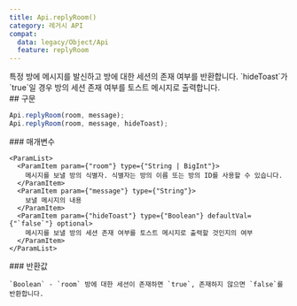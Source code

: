 ```yaml
---
title: Api.replyRoom()
category: 레거시 API
compat:
  data: legacy/Object/Api
  feature: replyRoom
---
```


<Section>
  특정 방에 메시지를 발신하고 방에 대한 세션의 존재 여부를 반환합니다. `hideToast`가 `true`일 경우 방의 세션 존재 여부를 토스트 메시지로 출력합니다.
</Section>
<Section>
  ## 구문

  ~~~js
  Api.replyRoom(room, message);
  Api.replyRoom(room, message, hideToast);
  ~~~

  <Section>
    ### 매개변수

    <ParamList>
      <ParamItem param={"room"} type={"String | BigInt"}>
        메시지를 보낼 방의 식별자. 식별자는 방의 이름 또는 방의 ID를 사용할 수 있습니다.
      </ParamItem>
      <ParamItem param={"message"} type={"String"}>
        보낼 메시지의 내용
      </ParamItem>
      <ParamItem param={"hideToast"} type={"Boolean"} defaultVal={"`false`"} optional>
        메시지를 보낼 방의 세션 존재 여부를 토스트 메시지로 출력할 것인지의 여부
      </ParamItem>
    </ParamList>
  </Section>
  <Section>
    ### 반환값

    `Boolean` - `room` 방에 대한 세션이 존재하면 `true`, 존재하지 않으면 `false`를 반환합니다.
  </Section>
</Section>